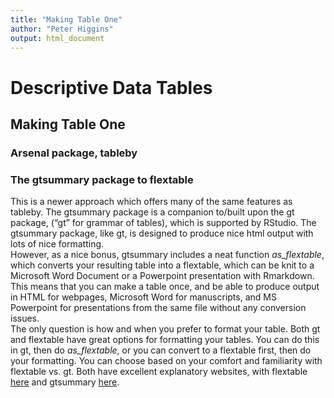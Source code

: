 ```yaml
---
title: "Making Table One"
author: "Peter Higgins"
output: html_document
---
```



# Descriptive Data Tables



## Making Table One

### Arsenal package, tableby

### The gtsummary package to flextable
This is a newer approach which offers many of the same features as tableby. The gtsummary package is a companion to/built upon the gt package, ("gt" for grammar of tables), which is supported by RStudio. The gtsummary package, like gt, is designed to produce nice html output with lots of nice formatting. <br>
However, as a nice bonus, gtsummary includes a neat function *as_flextable*, which converts your resulting table into a flextable, which can be knit to a Microsoft Word Document or a Powerpoint presentation with Rmarkdown. <br>
This means that you can make a table once, and be able to produce output in HTML for webpages, Microsoft Word for manuscripts, and MS Powerpoint for presentations from the same file without any conversion issues.<br>
The only question is how and when you prefer to format your table. Both gt and flextable have great options for formatting your tables. You can do this in gt, then do *as_flextable*, or you can convert to a flextable first, then do your formatting. You can choose based on your comfort and familiarity with flextable vs. gt. Both have excellent explanatory websites, with flextable [here](https://davidgohel.github.io/flextable/index.html) and gtsummary [here](http://www.danieldsjoberg.com/gtsummary/index.html).
